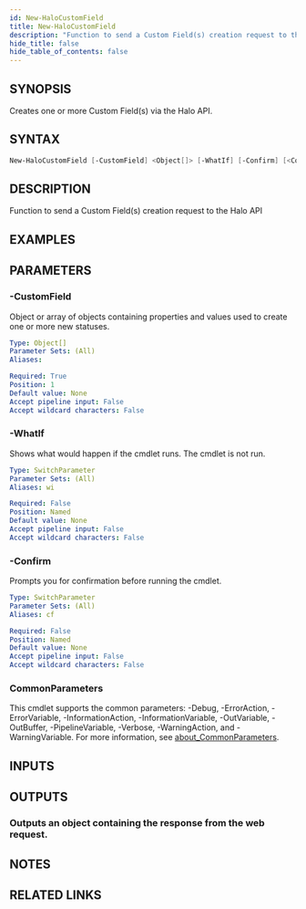 ```yaml
---
id: New-HaloCustomField
title: New-HaloCustomField
description: "Function to send a Custom Field(s) creation request to the Halo API"
hide_title: false
hide_table_of_contents: false
---
```


## SYNOPSIS

Creates one or more Custom Field(s) via the Halo API.

## SYNTAX

```powershell
New-HaloCustomField [-CustomField] <Object[]> [-WhatIf] [-Confirm] [<CommonParameters>]
```

## DESCRIPTION

Function to send a Custom Field(s) creation request to the Halo API

## EXAMPLES

## PARAMETERS

### -CustomField

Object or array of objects containing properties and values used to create one or more new statuses.

```yaml
Type: Object[]
Parameter Sets: (All)
Aliases:

Required: True
Position: 1
Default value: None
Accept pipeline input: False
Accept wildcard characters: False
```

### -WhatIf

Shows what would happen if the cmdlet runs.
The cmdlet is not run.

```yaml
Type: SwitchParameter
Parameter Sets: (All)
Aliases: wi

Required: False
Position: Named
Default value: None
Accept pipeline input: False
Accept wildcard characters: False
```

### -Confirm

Prompts you for confirmation before running the cmdlet.

```yaml
Type: SwitchParameter
Parameter Sets: (All)
Aliases: cf

Required: False
Position: Named
Default value: None
Accept pipeline input: False
Accept wildcard characters: False
```

### CommonParameters

This cmdlet supports the common parameters: -Debug, -ErrorAction, -ErrorVariable, -InformationAction, -InformationVariable, -OutVariable, -OutBuffer, -PipelineVariable, -Verbose, -WarningAction, and -WarningVariable. For more information, see [about_CommonParameters](http://go.microsoft.com/fwlink/?LinkID=113216).

## INPUTS

## OUTPUTS

### Outputs an object containing the response from the web request.

## NOTES

## RELATED LINKS
